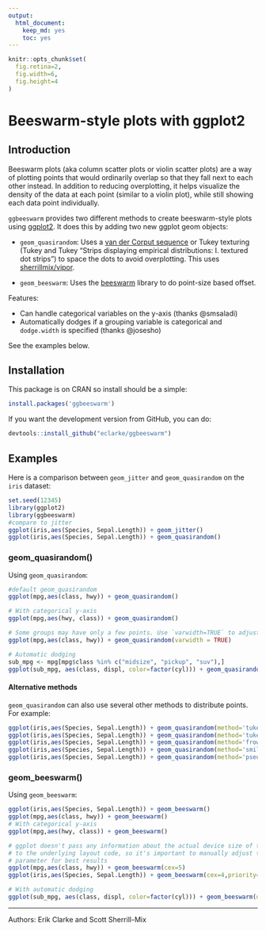 ```yaml
---
output: 
  html_document: 
    keep_md: yes
    toc: yes
---
```

```r
knitr::opts_chunk$set(
  fig.retina=2,
  fig.width=6,
  fig.height=4
)
```

# Beeswarm-style plots with ggplot2

## Introduction
Beeswarm plots (aka column scatter plots or violin scatter plots) are a way of plotting points that would ordinarily overlap so that they fall next to each other instead. In addition to reducing overplotting, it helps visualize the density of the data at each point (similar to a violin plot), while still showing each data point individually.

`ggbeeswarm` provides two different methods to create beeswarm-style plots using [ggplot2](http://ggplot2.org). It does this by adding two new ggplot geom objects:

- `geom_quasirandom`: Uses a [van der Corput sequence](http://en.wikipedia.org/wiki/Van_der_Corput_sequence) or Tukey texturing (Tukey and Tukey "Strips displaying empirical distributions: I. textured dot strips") to space the dots to avoid overplotting. This uses [sherrillmix/vipor](https://github.com/sherrillmix/vipor).

- `geom_beeswarm`: Uses the [beeswarm](https://cran.r-project.org/web/packages/beeswarm/index.html) library to do point-size based offset. 

Features: 

- Can handle categorical variables on the y-axis (thanks @smsaladi)
- Automatically dodges if a grouping variable is categorical and `dodge.width` is specified (thanks @josesho)

See the examples below.


## Installation

This package is on CRAN so install should be a simple:
```r
install.packages('ggbeeswarm')
```

If you want the development version from GitHub, you can do:

```r
devtools::install_github("eclarke/ggbeeswarm")
```

## Examples
Here is a comparison between `geom_jitter` and `geom_quasirandom` on the `iris` dataset:
```r
set.seed(12345)
library(ggplot2)
library(ggbeeswarm)
#compare to jitter
ggplot(iris,aes(Species, Sepal.Length)) + geom_jitter()
ggplot(iris,aes(Species, Sepal.Length)) + geom_quasirandom()
```

### geom_quasirandom()

Using `geom_quasirandom`:
```r

#default geom_quasirandom
ggplot(mpg,aes(class, hwy)) + geom_quasirandom()

# With categorical y-axis
ggplot(mpg,aes(hwy, class)) + geom_quasirandom()

# Some groups may have only a few points. Use `varwidth=TRUE` to adjust width dynamically.
ggplot(mpg,aes(class, hwy)) + geom_quasirandom(varwidth = TRUE)

# Automatic dodging
sub_mpg <- mpg[mpg$class %in% c("midsize", "pickup", "suv"),]
ggplot(sub_mpg, aes(class, displ, color=factor(cyl))) + geom_quasirandom(dodge.width=1)
```

#### Alternative methods
`geom_quasirandom` can also use several other methods to distribute points. For example:
```r
ggplot(iris,aes(Species, Sepal.Length)) + geom_quasirandom(method='tukey') + ggtitle('Tukey texture')
ggplot(iris,aes(Species, Sepal.Length)) + geom_quasirandom(method='tukeyDense') + ggtitle('Tukey + density')
ggplot(iris,aes(Species, Sepal.Length)) + geom_quasirandom(method='frowney') + ggtitle('Banded frowns')
ggplot(iris,aes(Species, Sepal.Length)) + geom_quasirandom(method='smiley') + ggtitle('Banded smiles')
ggplot(iris,aes(Species, Sepal.Length)) + geom_quasirandom(method='pseudorandom') + ggtitle('Jittered density')
```

### geom_beeswarm()

Using `geom_beeswarm`:
```r

ggplot(iris,aes(Species, Sepal.Length)) + geom_beeswarm()
ggplot(mpg,aes(class, hwy)) + geom_beeswarm()
# With categorical y-axis
ggplot(mpg,aes(hwy, class)) + geom_beeswarm()

# ggplot doesn't pass any information about the actual device size of the points
# to the underlying layout code, so it's important to manually adjust the `cex` 
# parameter for best results
ggplot(mpg,aes(class, hwy)) + geom_beeswarm(cex=5)
ggplot(iris,aes(Species, Sepal.Length)) + geom_beeswarm(cex=4,priority='density')

# With automatic dodging
ggplot(sub_mpg, aes(class, displ, color=factor(cyl))) + geom_beeswarm(dodge.width=0.7, cex=4)
```


------
Authors: Erik Clarke and Scott Sherrill-Mix


